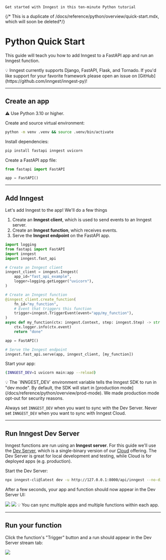   `Get started with Inngest in this ten-minute Python tutorial`

{/* This is a duplicate of /docs/reference/python/overview/quick-start.mdx, which will soon be deleted*/}

# Python Quick Start

This guide will teach you how to add Inngest to a FastAPI app and run an Inngest function.

<Callout variant="info">
  💡 Inngest currently supports Django, FastAPI, Flask, and Tornado. If you'd like support for your favorite framework please open an issue on [GitHub](https://github.com/inngest/inngest-py)!
</Callout>

---

## Create an app

<Callout variant="warning">
  ⚠️ Use Python 3.10 or higher.
</Callout>

Create and source virtual environment:
```sh
python -m venv .venv && source .venv/bin/activate
```

Install dependencies:
```sh
pip install fastapi inngest uvicorn
```

Create a FastAPI app file:

```py {{ filename: "main.py" }}
from fastapi import FastAPI

app = FastAPI()
```

---

## Add Inngest

Let's add Inngest to the app! We'll do a few things
1. Create an **Inngest client**, which is used to send events to an Inngest server.
1. Create an **Inngest function**, which receives events.
1. Serve the **Inngest endpoint** on the FastAPI app.

```py {{ filename: "main.py" }}
import logging
from fastapi import FastAPI
import inngest
import inngest.fast_api

# Create an Inngest client
inngest_client = inngest.Inngest(
    app_id="fast_api_example",
    logger=logging.getLogger("uvicorn"),
)

# Create an Inngest function
@inngest_client.create_function(
    fn_id="my_function",
    # Event that triggers this function
    trigger=inngest.TriggerEvent(event="app/my_function"),
)
async def my_function(ctx: inngest.Context, step: inngest.Step) -> str:
    ctx.logger.info(ctx.event)
    return "done"

app = FastAPI()

# Serve the Inngest endpoint
inngest.fast_api.serve(app, inngest_client, [my_function])
```

Start your app:
```sh
(INNGEST_DEV=1 uvicorn main:app --reload)
```

<Callout variant="info">
  💡 The `INNGEST_DEV` environment variable tells the Inngest SDK to run in "dev mode". By default, the SDK will start in [production mode](/docs/reference/python/overview/prod-mode). We made production mode opt-out for security reasons.
  
  Always set `INNGEST_DEV` when you want to sync with the Dev Server. Never set `INNGEST_DEV` when you want to sync with Inngest Cloud.
</Callout>

---

## Run Inngest Dev Server

Inngest functions are run using an **Inngest server**. For this guide we'll use the [Dev Server](https://github.com/inngest/inngest), which is a single-binary version of our [Cloud](https://app.inngest.com) offering. The Dev Server is great for local development and testing, while Cloud is for deployed apps (e.g. production).

Start the Dev Server:
```sh
npx inngest-cli@latest dev -u http://127.0.0.1:8000/api/inngest --no-discovery
```

After a few seconds, your app and function should now appear in the Dev Server UI:

<img src="/assets/docs/python/quick-start-app.png" />

<img src="/assets/docs/python/quick-start-functions.png" />

<Callout variant="info">
  💡 You can sync multiple apps and multiple functions within each app.
</Callout>

---

## Run your function

Click the function's "Trigger" button and a run should appear in the Dev Server stream tab:

<img src="/assets/docs/python/quick-start-run.png" />
